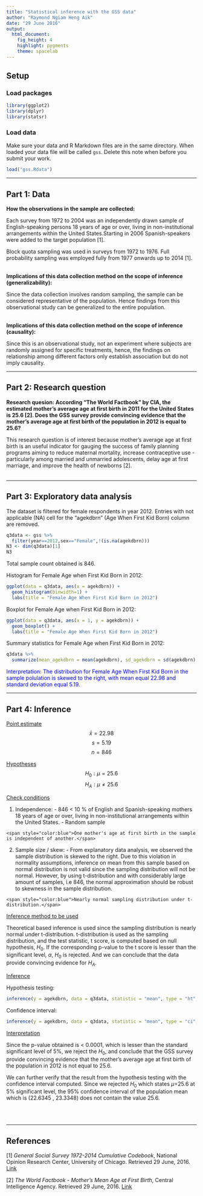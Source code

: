 ```yaml
---
title: "Statistical inference with the GSS data"
author: "Raymond Ngiam Heng Aik"
date: "29 June 2016"
output: 
  html_document: 
    fig_height: 4
    highlight: pygments
    theme: spacelab
---
```


## Setup

### Load packages

```r
library(ggplot2)
library(dplyr)
library(statsr)
```

### Load data

Make sure your data and R Markdown files are in the same directory. When loaded
your data file will be called `gss`. Delete this note when before you submit 
your work. 

```r
load("gss.Rdata")
```



* * *

## Part 1: Data

**How the observations in the sample are collected:**

Each survey from 1972 to 2004 was an independently drawn sample of English-speaking persons 18  years of age or over, living in non-institutional arrangements within the United States.Starting in 2006 Spanish-speakers were added to the target population [1].

Block quota sampling was used in surveys from 1972 to 1976. Full probability sampling was employed fully from 1977 onwards up to 2014 [1].
<br> </br>

**Implications of this data collection method on the scope of inference (generalizability):**

Since the data collection involves random sampling, the sample can be considered representative of the population. Hence findings from this observational study can be generalized to the entire population.
<br> </br>

**Implications of this data collection method on the scope of inference (causality):**

Since this is an observational study, not an experiment where subjects are randomly assigned for specific treatments, hence, the findings on relationship among different factors only establish association but do not imply causality.

* * *

## Part 2: Research question

**Research quesion: According "The World Factbook" by CIA, the estimated mother's average age at first birth in 2011 for the United States is 25.6 [2]. Does the GSS survey provide convincing evidence that the mother's average age at first birth of the population in 2012 is equal to 25.6?**

This research question is of interest because mother's average age at first birth is an useful indicator for gauging the success of family planning programs aiming to reduce maternal mortality, increase contraceptive use - particularly among married and unmarried adolescents, delay age at first marriage, and improve the health of newborns [2].
<br></br>

* * *

## Part 3: Exploratory data analysis

The dataset is filtered for female respondents in year 2012. Entries with not applicable (NA) cell for the "agekdbrn" (Age When First Kid Born) column are removed.
```r
q3data <- gss %>%
  filter(year==2012,sex=="Female",!(is.na(agekdbrn)))
N3 <- dim(q3data)[1]
N3
```

Total sample count obtained is 846.

Histogram for Female Age when First Kid Born in 2012:
```r
ggplot(data = q3data, aes(x = agekdbrn)) +
  geom_histogram(binwidth=1) +
  labs(title = "Female Age When First Kid Born in 2012")
```

Boxplot for Female Age when First Kid Born in 2012:
```r
ggplot(data = q3data, aes(x = 1, y = agekdbrn)) +
  geom_boxplot() +
  labs(title = "Female Age When First Kid Born in 2012")
```

Summary statistics for Female Age when First Kid Born in 2012:
```r
q3data %>%
  summarize(mean_agekdbrn = mean(agekdbrn), sd_agekdbrn = sd(agekdbrn),median_agekdbrn = median(agekdbrn), IQR_agekdbrn = IQR(agekdbrn), N = n())
```

<span style="color:blue">Interpretation: The distribution for Female Age When First Kid Born in the sample polulation is skewed to the right, with mean equal 22.98 and standard deviation equal 5.19.</span>


* * *

## Part 4: Inference

<span style="text-decoration:underline">Point estimate</span>
$$\bar{x} = 22.98$$
$$s = 5.19$$
$$n = 846$$

<span style="text-decoration:underline">Hypotheses</span>
$$H_{0} : \mu = 25.6$$
$$H_{A} : \mu \neq 25.6$$

<span style="text-decoration:underline">Check conditions</span>
  
  1. Independence: 
    - 846 < 10 % of English and Spanish-speaking mothers 18 years of age or over, living in non-institutional arrangements within the United States.
    - Random sample
    
    <span style="color:blue">One mother's age at first birth in the sample is independent of another.</span>
  
  2. Sample size / skew:
    - From explanatory data analysis, we observed the sample distribution is skewed to the right. Due to this violation in normality assumptions, inference on mean from this sample based on normal distribution is not valid since the sampling distribution will not be normal. However, by using t-distribution and with considerably large amount of samples, i.e 846, the normal approximation should be robust to skewness in the sample distribution.
    
    <span style="color:blue">Nearly normal sampling distribution under t-distribution.</span>
    
<span style="text-decoration:underline">Inference method to be used</span>

Theoretical based inference is used since the sampling distribution is nearly normal under t-distribution. t-distribution is used as the sampling distribution, and the test statistic, t score, is computed based on null hypothesis, $H_{0}$. If the corresponding p-value to the t score is lesser than the significant level, $\alpha$, $H_{0}$ is rejected. And we can conclude that the data provide convincing evidence for $H_{A}$.

<span style="text-decoration:underline">Inference</span>

Hypothesis testing:
```r
inference(y = agekdbrn, data = q3data, statistic = "mean", type = "ht",null = 25.6, alternative = "twosided", method = "theoretical")
```

Confidence interval:
```r
inference(y = agekdbrn, data = q3data, statistic = "mean", type = "ci", method = "theoretical")
```

<span style="text-decoration:underline">Interpretation</span>

Since the p-value obtained is < 0.0001, which is lesser than the standard significant level of 5%, we reject the $H_{0}$, and conclude that the GSS survey provide convincing evidence that the mother's average age at first birth of the population in 2012 is not equal to 25.6.

We can further verify that the result from the hypothesis testing with the confidence interval computed. Since we rejected $H_{0}$ which states $\mu$=25.6 at 5% significant level, the 95% confidence interval of the population mean which is (22.6345 , 23.3348) does not contain the value 25.6.

<br></br>

* * *

## References
[1] *General Social Survey 1972-2014 Cumulative Codebook*, National Opinion Research Center, University of Chicago. Retrieved 29 June, 2016.
[Link](http://gss.norc.org/documents/codebook/GSS_Codebook.pdf)

[2] *The World Factbook - Mother's Mean Age at First Birth*, Central Intelligence Agency. Retrieved 29 June, 2016.
[Link](https://www.cia.gov/library/publications/the-world-factbook/fields/2256.html)